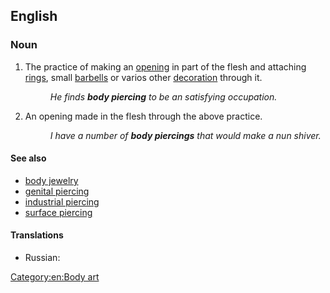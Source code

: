 ==English==
{{wikipedia}}

===Noun===
{{en-noun|head=[[body]] [[piercing]]}}

# {{context|uncountable}} The practice of making an [[opening]] in part of the flesh and attaching [[ring]]s, small [[barbells]] or varios other [[decoration]] through it.
#: ''He finds '''body piercing''' to be an satisfying occupation.''
# {{context|countable}} An opening made in the flesh through the above practice.
#: ''I have a number of '''body piercings''' that would make a nun shiver.''

====See also====
* [[body jewelry]]
* [[genital piercing]]
* [[industrial piercing]]
* [[surface piercing]]

====Translations====
{{trans-top|the practice}}
{{trans-mid}}
{{trans-bottom}}

{{trans-top|the hole}}
* Russian: {{t+|ru|пирсинг|m|tr=pirsing|sc=Cyrl}}
{{trans-mid}}
{{trans-bottom}}

[[Category:en:Body art]]